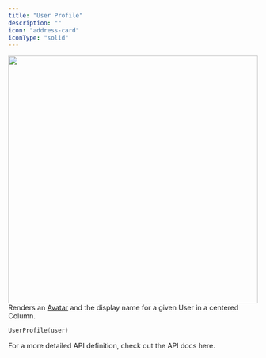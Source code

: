 ```yaml
---
title: "User Profile"
description: ""
icon: "address-card"
iconType: "solid"
---
```


<img 
height="500"  
width="100%" 
src="/images/android-sdk/user-profile.png"
/>
Renders an [Avatar](#avatar) and the display name for a given User in a centered Column.

```Kotlin
UserProfile(user)
```
For a more detailed API definition, check out the API docs here.
